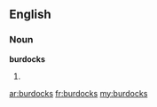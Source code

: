 ==English==

===Noun===
'''burdocks'''

# {{plural of|[[burdock]]}}

[[ar:burdocks]]
[[fr:burdocks]]
[[my:burdocks]]